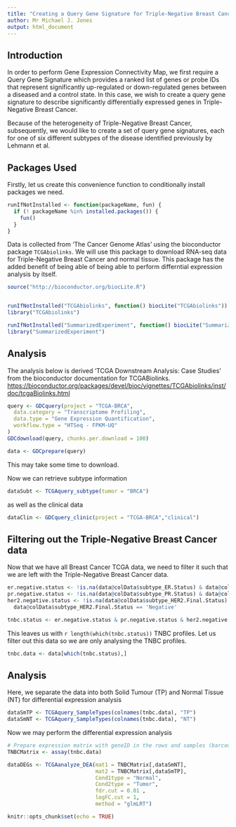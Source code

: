 ```yaml
---
title: "Creating a Query Gene Signature for Triple-Negative Breast Cancer from TCGA data"
author: Mr Michael J. Jones
output: html_document
---
```


## Introduction

In order to perform Gene Expression Connectivity Map, we first require a Query Gene Signature which 
provides a ranked list of genes or probe IDs that represent significantly up-regulated or down-regulated 
genes between a diseased and a control state. In this case, we wish to create a query gene signature to 
describe significantly differentially expressed genes in Triple-Negative Breast Cancer.

Because of the heterogeneity of Triple-Negative Breast Cancer, subsequently, we would like to create a set 
of query gene signatures, each for one of six different subtypes of the disease identified previously by Lehmann et al.

<!-- Add reference somehow -->
## Packages Used

Firstly, let us create this convenience function to conditionally install packages we need.

```r
runIfNotInstalled <- function(packageName, fun) {
  if (! packageName %in% installed.packages()) {
    fun()
  }
}
```

Data is collected from 'The Cancer Genome Atlas' using the bioconductor package `TCGAbiolinks`. We will use this package 
to download RNA-seq data for Triple-Negative Breast Cancer and normal tissue. This package has the added benefit of being able of being able to perform differntial expression analysis by itself.

```r
source("http://bioconductor.org/biocLite.R")


runIfNotInstalled("TCGAbiolinks", function() biocLite("TCGAbiolinks"))
library("TCGAbiolinks")

runIfNotInstalled("SummarizedExperiment", function() biocLite("SummarizedExperiment"))
library("SummarizedExperiment")

```



## Analysis

The analysis below is derived 'TCGA Downstream Analysis: Case Studies' from the bioconductor documentation for TCGABiolinks. <https://bioconductor.org/packages/devel/bioc/vignettes/TCGAbiolinks/inst/doc/tcgaBiolinks.html>

```r
query <- GDCquery(project = "TCGA-BRCA",
  data.category = "Transcriptome Profiling",
  data.type = "Gene Expression Quantification",
  workflow.type = "HTSeq - FPKM-UQ"
) 
GDCdownload(query, chunks.per.download = 100)

data <- GDCprepare(query)
```

This may take some time to download.

Now we can retrieve subtype information

```r
dataSubt <- TCGAquery_subtype(tumor = "BRCA")
```

as well as the clinical data
```r
dataClin <- GDCquery_clinic(project = "TCGA-BRCA","clinical") 
```

## Filtering out the Triple-Negative Breast Cancer data
Now that we have all Breast Cancer TCGA data, we need to filter it such that we are left with the Triple-Negative Breast Cancer data.

```r

er.negative.status <- !is.na(data@colData$subtype_ER.Status) & data@colData$subtype_ER.Status == 'Negative'
pr.negative.status <- !is.na(data@colData$subtype_PR.Status) & data@colData$subtype_PR.Status == 'Negative'
her2.negative.status <- !is.na(data@colData$subtype_HER2.Final.Status) &
  data@colData$subtype_HER2.Final.Status == 'Negative'

tnbc.status <- er.negative.status & pr.negative.status & her2.negative.status

```

This leaves us with `r length(which(tnbc.status))` TNBC profiles. Let us filter out this data so we are only
analysing the TNBC profiles.

```r
tnbc.data <- data[which(tnbc.status),]
```

## Analysis
<!-- TODO make sure only TNBC data being analysed -->

Here, we separate the data into both Solid Tumour (TP) and Normal Tissue (NT) for differential expression analysis
```r
dataSmTP <- TCGAquery_SampleTypes(colnames(tnbc.data), "TP")
dataSmNT <- TCGAquery_SampleTypes(colnames(tnbc.data), "NT")
```

Now we may perform the differential expression analysis
```r
# Prepare expression matrix with geneID in the rows and samples (barcode) in the columns
TNBCMatrix <- assay(tnbc.data)

dataDEGs <- TCGAanalyze_DEA(mat1 = TNBCMatrix[,dataSmNT],
                            mat2 = TNBCMatrix[,dataSmTP],
                            Cond1type = "Normal",
                            Cond2type = "Tumor",
                            fdr.cut = 0.01 ,
                            logFC.cut = 1,
                            method = "glmLRT")  
```

```r
knitr::opts_chunk$set(echo = TRUE)
```

